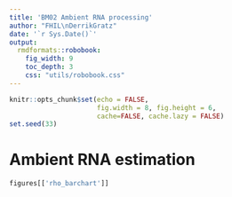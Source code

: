 ```yaml
---
title: 'BM02 Ambient RNA processing'
author: "FHIL\nDerrikGratz"
date: '`r Sys.Date()`'
output: 
  rmdformats::robobook:
    fig_width: 9
    toc_depth: 3
    css: "utils/robobook.css"
---
```


```r
knitr::opts_chunk$set(echo = FALSE,
                      fig.width = 8, fig.height = 6,
                      cache=FALSE, cache.lazy = FALSE) 
set.seed(33)
```

# Ambient RNA estimation

```r
figures[['rho_barchart']] 
```
 